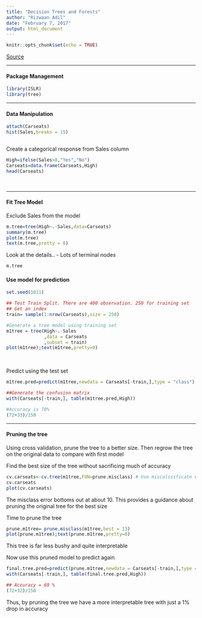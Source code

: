 ```yaml
---
title: "Decision Trees and Forests"
author: "Rizwaan Adil"
date: "February 7, 2017"
output: html_document
---
```


```r
knitr::opts_chunk$set(echo = TRUE)
```



[Source](https://lagunita.stanford.edu/courses/HumanitiesSciences/StatLearning/Winter2016/courseware/4cd5971758e84840b24d91c763df6ce8/e9481751b91d4f25b7a6d98fa5b7d371/)

***
#### Package Management
```r
library(ISLR)
library(tree)

```


***
#### Data Manipulation
```r

attach(Carseats)
hist(Sales,breaks = 15)



```

Create a categorical response from Sales column
```r
High=ifelse(Sales>8,"Yes","No")
Carseats=data.frame(Carseats,High)
head(Carseats)
```

<br>

***
#### Fit Tree Model

Exclude Sales from the model
```r
m.tree=tree(High~.-Sales,data=Carseats)
summary(m.tree)
plot(m.tree)
text(m.tree,pretty = 0)
```


Look at the details.. 
- Lots of terminal nodes
```r

m.tree
```


#### Use model for prediction


```r
set.seed(1011)

## Test Train Split. There are 400 observation. 250 for training set
## Get an index
train= sample(1:nrow(Carseats),size = 250)

#Generate a tree model using training set
m1tree = tree(High~.-Sales
              ,data = Carseats
              ,subset = train)
plot(m1tree);text(m1tree,pretty=0)



```

<br>
Predict using the test set
```r

m1tree.pred=predict(m1tree,newdata = Carseats[-train,],type = "class")

##Generate the confusion matrix
with(Carseats[-train,], table(m1tree.pred,High))

#Accuracy is 70%
(72+33)/150
```

***
#### Pruning the tree

Using cross validation, prune the tree to a better size.
Then regrow the tree on the original data to compare with first model


Find the best size of the tree without sacrificing much of accuracy

```r
cv.carseats<-cv.tree(m1tree,FUN=prune.misclass) # Use miscalssificate error to prune the tree
cv.carseats
plot(cv.carseats)

```

The misclass error bottoms out at about 10. 
This provides a guidance about pruning the original tree for the best size


Time to prune the tree

```r
prune.m1tree= prune.misclass(m1tree,best = 13)
plot(prune.m1tree);text(prune.m1tree,pretty=0)

```

This tree is far less bushy and quite interpretable

Now use this pruned model to predict again

```r
final.tree.pred=predict(prune.m1tree,newdata = Carseats[-train,],type = "class")
with(Carseats[-train,], table(final.tree.pred,High))

## Accuracy = 69 %
(72+32)/150

```


Thus, by pruning the tree we have a more interpretable tree with just a 1% drop in accuracy